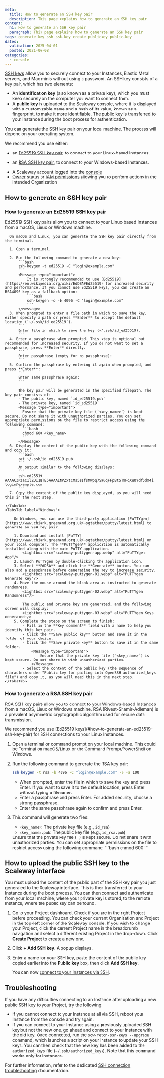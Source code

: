 ```yaml
---
meta:
  title: How to generate an SSH key pair
  description: This page explains how to generate an SSH key pair
content:
  h1: How to generate an SSH key pair
  paragraph: This page explains how to generate an SSH key pair
tags: generate key ssh ssh-key create publickey public-key
dates:
  validation: 2025-04-01
  posted: 2021-06-08
categories:
  - console
---
```


[SSH keys](/organizations-and-projects/concepts/#ssh-key) allow you to securely connect to your Instances, Elastic Metal servers, and Mac minis without using a password. An SSH key consists of a key pair, which has two elements:

- An **identification key** (also known as a private key), which you must keep securely on the computer you want to connect from.
- A **public key** is uploaded to the Scaleway console, where it is displayed with a customizable name and a hash of its value, known as a fingerprint, to make it more identifiable. The public key is transferred to your Instance during the boot process for authentication.

You can generate the SSH key pair on your local machine. The process will depend on your operating system.

We recommend you use either:

- an [Ed25519 SSH key pair](#how-to-generate-an-ed25519-ssh-key-pair), to connect to your Linux-based Instances.

- an [RSA SSH key pair](#how-to-generate-a-rsa-ssh-key-pair), to connect to your Windows-based Instances.

<Macro id="requirements" />

- A Scaleway account logged into the [console](https://console.scaleway.com)
- [Owner](/iam/concepts/#owner) status or [IAM permissions](/iam/concepts/#permission) allowing you to perform actions in the intended Organization

## How to generate an SSH key pair

### How to generate an Ed25519 SSH key pair

Ed25519 SSH key pairs allow you to connect to your Linux-based Instances from a macOS, Linux or Windows machine.

<Tabs id="Ed25519-ssh-key-pair">
    <TabsTab label="macOS and Linux">

      On macOS and Linux, you can generate the SSH key pair directly from the terminal.

      1. Open a terminal.

      2. Run the following command to generate a new key:
          ```bash
          ssh-keygen -t ed25519 -C "login@example.com"
          ```
          <Message type="important">
              It is strongly recommended to use [Ed25519](https://en.wikipedia.org/wiki/EdDSA#Ed25519) for increased security and performance. If you cannot use Ed25519 keys, you can create an RSA4096 key as a fallback option:
              ```bash
              ssh-keygen -o -b 4096 -C "login@example.com"
              ```
          </Message>
      3. When prompted to enter a file path in which to save the key, either specify a path or press **Enter** to accept the default location (`~/.ssh/id_ed25519`).
          ```
          Enter file in which to save the key (~/.ssh/id_ed25519):
          ```
      4. Enter a passphrase when prompted. This step is optional but recommended for increased security. If you do not want to set a passphrase, press **Enter** directly.
          ```
          Enter passphrase (empty for no passphrase):
          ```
      5. Confirm the passphrase by entering it again when prompted, and press **Enter**:
          ```
          Enter same passphrase again:
          ```

          The key pair will be generated in the specified filepath. The key pair consists of:
          - The public key, named `id_ed25519.pub`
          - The private key, named `id_ed25519`
          <Message type="important">
            Ensure that the private key file (`<key_name>`) is kept secure. Do not share it with unauthorized parties. You can set appropriate permissions on the file to restrict access using the following command:
            ```bash
            chmod 600 <key_name>
            ```
          </Message>
      6. Display the content of the public key with the following command and copy it:
          ```bash
          cat ~/.ssh/id_ed25519.pub
          ```
          An output similar to the following displays:
          ```
          ssh-ed25519 AAAAC3NzaC1lZDI1NTE5AAAAINPZxtCMs5sIfsMWpq7SHuqFFpBtSTmFqXWOYdf6dX4i login@example.com
          ```
      7. Copy the content of the public key displayed, as you will need this in the next step.

    </TabsTab>
    <TabsTab label="Windows">

        On Windows, you can use the third-party application [PuTTYgen](https://www.chiark.greenend.org.uk/~sgtatham/putty/latest.html) to generate an SSH key pair.

        1. Download and install [PuTTY](https://www.chiark.greenend.org.uk/~sgtatham/putty/latest.html) on your local computer. The **PuTTYgen** application is automatically installed along with the main PuTTY application.
            <Lightbox src="scaleway-puttygen-app.webp" alt="PuTTYgen App"/>
        2. Launch PuTTYgen by double-clicking the application icon.
        3. Select **EdDSA** and click the **Generate** button. You can also add a passphrase before generating the key to increase security.
            <Lightbox src="scaleway-puttygen-01.webp" alt="PuTTYgen Generate Key"/>
        4. Move the mouse around the blank area as instructed to generate randomness.
            <Lightbox src="scaleway-puttygen-02.webp" alt="PuTTYgen Randomness"/>

            The public and private key are generated, and the following screen will display:
            <Lightbox src="scaleway-puttygen-03.webp" alt="PuTTYgen Keys Generated"/>
        5. Complete the steps on the screen to finish:
            - Fill in the **Key comment** field with a name to help you identify this key pair.
            - Click the **Save public key** button and save it in the folder of your choice.
            - Click the **Save private key** button to save it in the same folder.
                <Message type="important">
                    Ensure that the private key file (`<key_name>`) is kept secure. Do not share it with unauthorized parties.
                </Message>
            - Select the content of the public key (the sequence of characters under "Public key for pasting into OpenSSH authorized_keys file") and copy it, as you will need this in the next step.
    </TabsTab>
</Tabs>

### How to generate a RSA SSH key pair

RSA SSH key pairs allow you to connect to your Windows-based Instances from a macOS, Linux or Windows machine. RSA (Rivest-Shamir-Adleman) is a prevalent asymmetric cryptographic algorithm used for secure data transmission.

<Message type="note">
We recommend you use [Ed25519 keys](#how-to-generate-an-ed25519-ssh-key-pair) for SSH connections to your Linux Instances.
</Message>

1. Open a terminal or command prompt on your local machine. This could be Terminal on macOS/Linux or the Command Prompt/PowerShell on Windows.
2. Run the following command to generate the RSA key pair:
    ```bash
    ssh-keygen -t rsa -b 4096 -C "login@example.com" -o -a 100
    ```
    - When prompted, enter the file in which to save the key and press Enter. If you want to save it to the default location, press Enter without typing a filename.
    - Enter a passphrase and press Enter. For added security, choose a strong passphrase.
    - Enter the same passphrase again to confirm and press Enter.

3. This command will generate two files:
    - `<key_name>`: The private key file (e.g., `id_rsa`)
    - `<key_name>.pub`: The public key file (e.g., `id_rsa.pub`)
    <Message type="important">
      Ensure that the private key file (`<key_name>`) is kept secure. Do not share it with unauthorized parties. You can set appropriate permissions on the file to restrict access using the following command:
      ```bash
      chmod 600 <key_name>
      ```
    </Message>

## How to upload the public SSH key to the Scaleway interface

You must upload the content of the public part of the SSH key pair you just generated to the Scaleway interface. This is then transferred to your Instance during the boot process. You can then connect and authenticate from your local machine, where your private key is stored, to the remote Instance, where the public key can be found.

1. Go to your Project dashboard.
    <Message type="tip">
      Check if you are in the right Project before proceeding. You can check your current Organization and Project in the top-left corner of the Scaleway console. If you wish to change your Project, click the current Project name in the breadcrumb navigation and select a different existing Project in the drop-down. Click **Create Project** to create a new one.

      <Lightbox src="scaleway-orga-drop-down.webp" alt="screenshot of the left corner of the Scaleway console top-menu. The image shows 'Test' as the Organization / and 'Default' as the Project. A drop-down menu is shown under 'Default' with a list of availble Projects in the Organization and a button to create a new Project."/>
    </Message>

2. Click **+ Add SSH key**. A popup displays.

3. Enter a name for your SSH key, paste the content of the public key copied earlier into the **Public key** box, then click **Add SSH key**.

    You can now [connect to your Instances via SSH](/instances/how-to/connect-to-instance/).

## Troubleshooting

If you have any difficulties connecting to an Instance after uploading a new public SSH key to your Project, try the following:

  - If you cannot connect to your Instance at all via SSH, reboot your Instance from the console and try again.
  - If you can connect to your Instance using a previously uploaded SSH key but not the new one, go ahead and connect to your Instance with the old key. Once connected, run the `scw-fetch-ssh-keys --upgrade` command, which launches a script on your Instance to update your SSH keys. You can then check that the new key has been added to the `authorized_keys` file (`~/.ssh/authorized_keys`). Note that this command works only for Instances.

For further information, refer to the dedicated [SSH connection troubleshooting](/instances/troubleshooting/cant-connect-ssh/) documentation.
